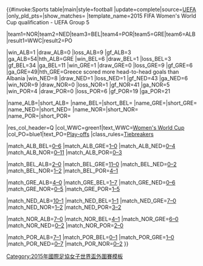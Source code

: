 {{#invoke:Sports table|main|style=football
|update=complete|source=[http://www.uefa.com/womensworldcup/season=2015/standings/round=2000433/group=2002381/index.html UEFA]
|only_pld_pts={{{only_pld_pts}}}|show_matches={{{show_matches}}}
|template_name=2015 FIFA Women's World Cup qualification - UEFA Group 5

|team1=NOR|team2=NED|team3=BEL|team4=POR|team5=GRE|team6=ALB
|result1=WWC|result2=PO

|win_ALB=1 |draw_ALB=0 |loss_ALB=9 |gf_ALB=3 |ga_ALB=54|hth_ALB=GRE
|win_BEL=6 |draw_BEL=1 |loss_BEL=3 |gf_BEL=34 |ga_BEL=11
|win_GRE=1  |draw_GRE=0 |loss_GRE=9 |gf_GRE=6 |ga_GRE=49|hth_GRE=Greece scored more head-to-head goals than Albania
|win_NED=8 |draw_NED=1 |loss_NED=1 |gf_NED=43 |ga_NED=6
|win_NOR=9 |draw_NOR=0 |loss_NOR=1 |gf_NOR=41 |ga_NOR=5
|win_POR=4 |draw_POR=0 |loss_POR=6 |gf_POR=19 |ga_POR=21

|name_ALB={{fbw|ALB}}|short_ALB={{flagdeco|ALB}}
|name_BEL={{fbw|BEL}}|short_BEL={{flagdeco|BEL}}
|name_GRE={{fbw|GRE}}|short_GRE={{flagdeco|GRE}}
|name_NED={{fbw|NED}}|short_NED={{flagdeco|NED}}
|name_NOR={{fbw|NOR}}|short_NOR={{flagdeco|NOR}}
|name_POR={{fbw|POR}}|short_POR={{flagdeco|POR}}

|res_col_header=Q
|col_WWC=green1|text_WWC=[[2015年國際足協女子世界盃|Women's World Cup]] 
|col_PO=blue1|text_PO=[[2015 FIFA Women's World Cup qualification – UEFA play-offs|Play-offs]]
|class_rules=[[2015 FIFA Women's World Cup qualification (UEFA)#Tiebreakers|Tiebreakers]]

|match_ALB_BEL=[[2015 FIFA Women's World Cup qualification – UEFA Group 5#Albania v Belgium|0–6]]
|match_ALB_GRE=[[2015 FIFA Women's World Cup qualification – UEFA Group 5#Albania v Greece|1–0]]
|match_ALB_NED=[[2015 FIFA Women's World Cup qualification – UEFA Group 5#Albania v Netherlands|0–4]]
|match_ALB_NOR=[[2015 FIFA Women's World Cup qualification – UEFA Group 5#Albania v Norway|0–11]]
|match_ALB_POR=[[2015 FIFA Women's World Cup qualification – UEFA Group 5#Albania v Portugal|0–3]]

|match_BEL_ALB=[[2015 FIFA Women's World Cup qualification – UEFA Group 5#Belgium v Albania|2–0]]
|match_BEL_GRE=[[2015 FIFA Women's World Cup qualification – UEFA Group 5#Belgium v Greece|11–0]]
|match_BEL_NED=[[2015 FIFA Women's World Cup qualification – UEFA Group 5#Belgium v Netherlands|0–2]]
|match_BEL_NOR=[[2015 FIFA Women's World Cup qualification – UEFA Group 5#Belgium v Norway|1–2]]
|match_BEL_POR=[[2015 FIFA Women's World Cup qualification – UEFA Group 5#Belgium v Portugal|4–1]]

|match_GRE_ALB=[[2015 FIFA Women's World Cup qualification – UEFA Group 5#Greece v Albania|4–0]]
|match_GRE_BEL=[[2015 FIFA Women's World Cup qualification – UEFA Group 5#Greece v Belgium|1–7]]
|match_GRE_NED=[[2015 FIFA Women's World Cup qualification – UEFA Group 5#Greece v Netherlands|0–6]]
|match_GRE_NOR=[[2015 FIFA Women's World Cup qualification – UEFA Group 5#Greece v Norway|0–5]]
|match_GRE_POR=[[2015 FIFA Women's World Cup qualification – UEFA Group 5#Greece v Portugal|1–5]]

|match_NED_ALB=[[2015 FIFA Women's World Cup qualification – UEFA Group 5#Netherlands v Albania|10–1]]
|match_NED_BEL=[[2015 FIFA Women's World Cup qualification – UEFA Group 5#Netherlands v Belgium|1–1]]
|match_NED_GRE=[[2015 FIFA Women's World Cup qualification – UEFA Group 5#Netherlands v Greece|7–0]]
|match_NED_NOR=[[2015 FIFA Women's World Cup qualification – UEFA Group 5#Netherlands v Norway|1–2]]
|match_NED_POR=[[2015 FIFA Women's World Cup qualification – UEFA Group 5#Netherlands v Portugal|3–2]]

|match_NOR_ALB=[[2015 FIFA Women's World Cup qualification – UEFA Group 5#Norway v Albania|7–0]]
|match_NOR_BEL=[[2015 FIFA Women's World Cup qualification – UEFA Group 5#Norway v Belgium|4–1]]
|match_NOR_GRE=[[2015 FIFA Women's World Cup qualification – UEFA Group 5#Norway v Greece|6–0]]
|match_NOR_NED=[[2015 FIFA Women's World Cup qualification – UEFA Group 5#Norway v Netherlands|0–2]]
|match_NOR_POR=[[2015 FIFA Women's World Cup qualification – UEFA Group 5#Norway v Portugal|2–0]]

|match_POR_ALB=[[2015 FIFA Women's World Cup qualification – UEFA Group 5#Portugal v Albania|7–1]]
|match_POR_BEL=[[2015 FIFA Women's World Cup qualification – UEFA Group 5#Portugal v Belgium|0–1]]
|match_POR_GRE=[[2015 FIFA Women's World Cup qualification – UEFA Group 5#Portugal v Greece|1–0]]
|match_POR_NED=[[2015 FIFA Women's World Cup qualification – UEFA Group 5#Portugal v Netherlands|0–7]]
|match_POR_NOR=[[2015 FIFA Women's World Cup qualification – UEFA Group 5#Portugal v Norway|0–2]]
}}<noinclude>[[Category:2015年國際足協女子世界盃外圍賽模板]]</noinclude>